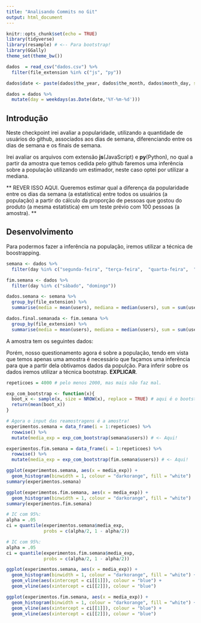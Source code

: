 ```yaml
---
title: "Analisando Commits no Git"
output: html_document
---
```


```r
knitr::opts_chunk$set(echo = TRUE)
library(tidyverse)
library(resample) # <-- Para bootstrap!
library(GGally)
theme_set(theme_bw())

dados  = read_csv("dados.csv") %>%
  filter(file_extension %in% c("js", "py")) 

dados$date <- paste(dados$the_year, dados$the_month, dados$month_day, sep = "-")

dados = dados %>%
  mutate(day = weekdays(as.Date(date,'%Y-%m-%d')))
```


## Introdução

Neste checkpoint irei avaliar a popularidade, utilizando a quantidade de usuários do github, associados aos dias de semana, diferenciando entre os dias de semana e os finais de semana.

Irei avaliar os arquivos com extensão **js**(JavaScript) e **py**(Python), no qual a partir da amostra que temos cedida pelo github faremos uma inferência sobre a população utilizando um estimador, neste caso optei por utilizar a mediana.

** REVER ISSO AQUI. Queremos estimar qual a diferença da popularidade entre os dias da semana (a estatística) entre todos os usuários (a população) a partir do cálculo da proporção de pessoas que gostou do produto (a mesma estatística) em um teste prévio com 100 pessoas (a amostra). **

## Desenvolvimento

Para podermos fazer a inferência na população, iremos utilizar a técnica de boostrapping.

```r

semana <- dados %>%
  filter(day %in% c("segunda-feira", "terça-feira",  "quarta-feira",  "quinta-feira",  "sexta-feira"))

fim.semana <- dados %>%
  filter(day %in% c("sábado", "domingo"))

dados.semana <- semana %>%
  group_by(file_extension) %>%
  summarise(media = mean(users), mediana = median(users), sum = sum(users), numobser = n())

dados.final.semanada <- fim.semana %>%
  group_by(file_extension) %>%
  summarise(media = mean(users), mediana = median(users), sum = sum(users), numobser = n())
```
A amostra tem os seguintes dados:




Porém, nosso questionamento agora é sobre a população, tendo em vista que temos apenas uma amostra é necessário que façamos uma inferência para que a partir dela obtivamos dados da populção.
Para inferir sobre os dados iremos utilizar a técnica bootstrap. **EXPLICAR**.

```r
repeticoes = 4000 # pelo menos 2000, mas mais não faz mal.

exp_com_bootstrap <- function(x){
  boot_x <- sample(x, size = NROW(x), replace = TRUE) # aqui é o bootstrap
  return(mean(boot_x))
}

# Agora o input das reamostragens é a amostra!
experimentos.semana = data_frame(i = 1:repeticoes) %>% 
  rowwise() %>% 
  mutate(media_exp = exp_com_bootstrap(semana$users)) # <- Aqui!

experimentos.fim.semana = data_frame(i = 1:repeticoes) %>% 
  rowwise() %>% 
  mutate(media_exp = exp_com_bootstrap(fim.semana$users)) # <- Aqui!

ggplot(experimentos.semana, aes(x = media_exp)) + 
  geom_histogram(binwidth = 1, colour = "darkorange", fill = "white")
summary(experimentos.semana)

ggplot(experimentos.fim.semana, aes(x = media_exp)) + 
  geom_histogram(binwidth = 1, colour = "darkorange", fill = "white")
summary(experimentos.fim.semana)

# IC com 95%: 
alpha = .05
ci = quantile(experimentos.semana$media_exp, 
              probs = c(alpha/2, 1 - alpha/2))

# IC com 95%: 
alpha = .05
ci = quantile(experimentos.fim.semana$media_exp, 
              probs = c(alpha/2, 1 - alpha/2))

ggplot(experimentos.semana, aes(x = media_exp)) + 
  geom_histogram(binwidth = 1, colour = "darkorange", fill = "white") + 
  geom_vline(aes(xintercept = ci[[1]]), colour = "blue") + 
  geom_vline(aes(xintercept = ci[[2]]), colour = "blue") 

ggplot(experimentos.fim.semana, aes(x = media_exp)) + 
  geom_histogram(binwidth = 1, colour = "darkorange", fill = "white") + 
  geom_vline(aes(xintercept = ci[[1]]), colour = "blue") + 
  geom_vline(aes(xintercept = ci[[2]]), colour = "blue")


```